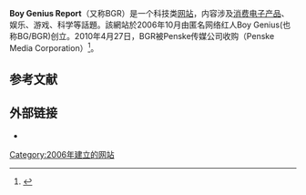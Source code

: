 {{Infobox website
| name           = Boy Genius Report (BGR)

| screenshot     =
| caption        =
| url            = {{URL|https://bgr.com}}
| commercial     = 是
| type           = [[技术新闻学|技术新闻学]]
| registration   =
| language       = [[英语|英语]]
| owner          = BGR Media LLC.({{link-en|Penske Media Corporation}})
| author         = 
| launch_date    = {{start date and age|2006|10|20}}
| current_status = 
| editors        = 
}}'''Boy Genius Report'''（又称BGR）是一个科技类[[网站|网站]]，内容涉及[[消费电子产品|消费电子产品]]、娱乐、游戏、科学等話題。該網站於2006年10月由匿名网络红人Boy Genius(也称BG/BGR)创立。2010年4月27日，BGR被Penske传媒公司收购（Penske Media Corporation）<ref name="acquired">{{Cite web|title=Taking BGR to the next level—MMC acquires BGR|url=http://bgr.com/2010/04/26/were-taking-bgr-to-the-next-level-mmc-acquires-bgr/|accessdate=2017-08-13|author=Jonathan S. Geller|date=2010-04-26|publisher=Boy Genius Report|archive-date=2017-03-12|archive-url=https://web.archive.org/web/20170312061141/http://bgr.com/2010/04/26/were-taking-bgr-to-the-next-level-mmc-acquires-bgr/}}</ref>。

==参考文献==
{{reflist}}

== 外部链接 ==

* {{Official website}}

[[Category:2006年建立的网站|Category:2006年建立的网站]]